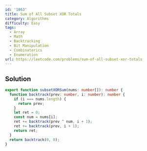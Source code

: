 ```yaml
---
id: '1863'
title: Sum of All Subset XOR Totals
category: Algorithms
difficulty: Easy
tags:
  - Array
  - Math
  - Backtracking
  - Bit Manipulation
  - Combinatorics
  - Enumeration
url: https://leetcode.com/problems/sum-of-all-subset-xor-totals
---
```


## Solution

```typescript filename="solution.ts" copy
export function subsetXORSum(nums: number[]): number {
  function backtrack(prev: number, i: number): number {
    if (i === nums.length) {
      return prev;
    }
    let ret = 0;
    const num = nums[i];
    ret += backtrack(prev ^ num, i + 1);
    ret += backtrack(prev, i + 1);
    return ret;
  }
  return backtrack(0, 0);
}
```
